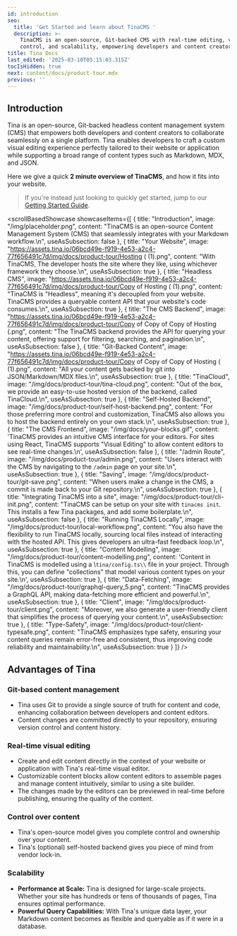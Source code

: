 ```yaml
---
id: introduction
seo:
  title: 'Get Started and learn about TinaCMS '
  description: >-
    TinaCMS is an open-source, Git-backed CMS with real-time editing, version
    control, and scalability, empowering developers and content creators alike.
title: Tina Docs
last_edited: '2025-03-10T05:15:03.315Z'
tocIsHidden: true
next: content/docs/product-tour.mdx
previous: ''
---
```


## Introduction

Tina is an open-source, Git-backed headless content management system (CMS) that empowers both developers and content creators to collaborate seamlessly on a single platform. Tina enables developers to craft a custom visual editing experience perfectly tailored to their website or application while supporting a broad range of content types such as Markdown, MDX, and JSON.

<Youtube embedSrc="https://www.youtube.com/embed/zRkeKSZjlyw" />

Here we give a quick **2 minute overview of TinaCMS**, and how it fits into your website.

> If you're instead just looking to quickly get started, jump to our [Getting Started Guide](/docs/setup-overview/).

<scrollBasedShowcase
  showcaseItems={[
    {
      title: "Introduction",
      image: "/img/placeholder.png",
      content:
        "TinaCMS is an open-source Content Management System (CMS) that seamlessly integrates with your Markdown workflow.\n",
      useAsSubsection: false
    },
    {
      title: "Your Website",
      image:
        "https://assets.tina.io/06bcd49e-f919-4e53-a2c4-77f656491c7d/img/docs/product-tour/Hosting ( (1).png",
      content:
        "With TinaCMS, The developer hosts the site where they like, using whichever framework they choose.\n",
      useAsSubsection: true
    },
    {
      title: "Headless CMS",
      image:
        "https://assets.tina.io/06bcd49e-f919-4e53-a2c4-77f656491c7d/img/docs/product-tour/Copy of Hosting ( (1).png",
      content:
        "TinaCMS is \"Headless\", meaning it's decoupled from your website. TinaCMS provides a queryable content API that your website's code consumes.\n",
      useAsSubsection: true
    },
    {
      title: "The CMS Backend",
      image:
        "https://assets.tina.io/06bcd49e-f919-4e53-a2c4-77f656491c7d/img/docs/product-tour/Copy of Copy of Copy of Hosting (.png",
      content:
        "The TinaCMS backend provides the API for querying your content, offering support for filtering, searching, and pagination.\n",
      useAsSubsection: false
    },
    {
      title: "Git-Backed Content",
      image:
        "https://assets.tina.io/06bcd49e-f919-4e53-a2c4-77f656491c7d/img/docs/product-tour/Copy of Copy of Copy of Hosting ( (1).png",
      content:
        "All your content gets backed by git into JSON/Markdown/MDX files.\n",
      useAsSubsection: true
    },
    {
      title: "TinaCloud",
      image: "/img/docs/product-tour/tina-cloud.png",
      content:
        "Out of the box, we provide an easy-to-use hosted version of the backend, called TinaCloud.\n",
      useAsSubsection: true
    },
    {
      title: "Self-Hosted Backend",
      image: "/img/docs/product-tour/self-host-backend.png",
      content:
        "For those preferring more control and customization, TinaCMS also allows you to host the backend entirely on your own stack.\n",
      useAsSubsection: true
    },
    {
      title: "The CMS Frontend",
      image: "/img/docs/your-blocks.gif",
      content:
        'TinaCMS provides an intuitive CMS interface for your editors. For sites using React, TinaCMS supports "Visual Editing" to allow content editors to see real-time changes.\n',
      useAsSubsection: false
    },
    {
      title: "/admin Route",
      image: "/img/docs/product-tour/admin.png",
      content:
        "Users interact with the CMS by navigating to the `/admin` page on your site.\n",
      useAsSubsection: true
    },
    {
      title: "Saving",
      image: "/img/docs/product-tour/git-save.png",
      content:
        "When users make a change in the CMS, a commit is made back to your Git repository.\n",
      useAsSubsection: true
    },
    {
      title: "Integrating TinaCMS into a site",
      image: "/img/docs/product-tour/cli-init.png",
      content:
        "TinaCMS can be setup on your site with `tinacms init`. This installs a few Tina packages, and add some boilerplate.\n",
      useAsSubsection: false
    },
    {
      title: "Running TinaCMS Locally",
      image: "/img/docs/product-tour/local-workflow.png",
      content:
        "You also have the flexibility to run TinaCMS locally, sourcing local files instead of interacting with the hosted API. This gives developers an ultra-fast feedback loop.\n",
      useAsSubsection: true
    },
    {
      title: "Content Modelling",
      image: "/img/docs/product-tour/content-modelling.png",
      content:
        'Content in TinaCMS is modelled using a \\`tina/config.ts\\` file in your project. Through this, you can define "collections" that model various content types on your site.\n',
      useAsSubsection: true
    },
    {
      title: "Data-Fetching",
      image: "/img/docs/product-tour/graphql-query_5.png",
      content:
        "TinaCMS provides a GraphQL API, making data-fetching more efficient and powerful.\n",
      useAsSubsection: true
    },
    {
      title: "Client",
      image: "/img/docs/product-tour/client.png",
      content:
        "Moreover, we also generate a user-friendly client that simplifies the process of querying your content.\n",
      useAsSubsection: true
    },
    {
      title: "Type-Safety",
      image: "/img/docs/product-tour/client-typesafe.png",
      content:
        "TinaCMS emphasizes type safety, ensuring your content queries remain error-free and consistent, thus improving code reliability and maintainability.\n",
      useAsSubsection: true
    }
  ]}
/>

## Advantages of Tina

### Git-based content management

* Tina uses Git to provide a single source of truth for content and code, enhancing collaboration between developers and content editors.
* Content changes are committed directly to your repository, ensuring version control and content history.

### Real-time visual editing

* Create and edit content directly in the context of your website or application with Tina's real-time visual editor.
* Customizable content blocks allow content editors to assemble pages and manage content intuitively, similar to using a site builder.
* The changes made by the editors can be previewed in real-time before publishing, ensuring the quality of the content.

### Control over content

* Tina's open-source model gives you complete control and ownership over your content.
* Tina's (optional) self-hosted backend gives you piece of mind from vendor lock-in.

### Scalability

* **Performance at Scale:** Tina is designed for large-scale projects. Whether your site has hundreds or tens of thousands of pages, Tina ensures optimal performance.
* **Powerful Query Capabilities:** With Tina's unique data layer, your Markdown content becomes as flexible and queryable as if it were in a database.
